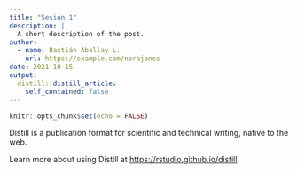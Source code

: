 ```yaml
---
title: "Sesión 1"
description: |
  A short description of the post.
author:
  - name: Bastián Aballay L.
    url: https://example.com/norajones
date: 2021-10-15
output:
  distill::distill_article:
    self_contained: false
---
```



```r
knitr::opts_chunk$set(echo = FALSE)
```

Distill is a publication format for scientific and technical writing, native to the web.

Learn more about using Distill at <https://rstudio.github.io/distill>.


